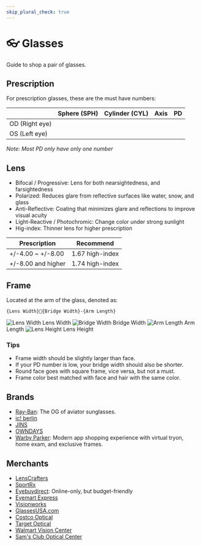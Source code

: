 ```yaml
---
skip_plural_check: true
---
```



# 👓 Glasses

Guide to shop a pair of glasses.

## Prescription

For prescription glasses, these are the must have numbers:

|                | Sphere (SPH) | Cylinder (CYL) | Axis | PD  |
| -------------- | ------------ | -------------- | ---- | --- |
| OD (Right eye) |              |                |      |     |
| OS (Left eye)  |              |                |      |     |

_Note: Most PD only have only one number_

## Lens

- Bifocal / Progressive: Lens for both nearsightedness, and farsightedness
- Polarized: Reduces glare from reflective surfaces like water, snow, and glass
- Anti-Reflective: Coating that minimizes glare and reflections to improve visual acuity
- Light-Reactive / Photochromic: Change color under strong sunlight
- Hig-index: Thinner lens for higher prescription

| Prescription       | Recommend       |
| ------------------ | --------------- |
| +/-4.00 ~ +/-8.00  | 1.67 high-index |
| +/-8.00 and higher | 1.74 high-index |

## Frame

Located at the arm of the glass, denoted as:

```
{Lens Width}⃞{Bridge Width}-{Arm Length}
```

<div class="flex">
  <Image filename="glasses-lens-width.avif" alt="Lens Width">
    Lens Width
  </Image>
  <Image filename="glasses-bridge-width.avif" alt="Bridge Width">
    Bridge Width
  </Image>
  <Image filename="glasses-arm-length.avif" alt="Arm Length">
    Arm Length
  </Image>
  <Image filename="glasses-lens-height.avif" alt="Lens Height">
    Lens Height
  </Image>
</div>

### Tips

- Frame width should be slightly larger than face.
- If your PD number is low, your bridge width should also be shorter.
- Round face goes with square frame, vice versa, but not a must.
- Frame color best matched with face and hair with the same color.

## Brands

- <Country iso="us" name={false} /> [Ray-Ban](https://www.ray-ban.com/): The OG of
  aviator sunglasses.
- <Country iso="de" name={false} /> [ic! berlin](https://www.ic-berlin.com/)
- <Country iso="jp" name={false} /> [JINS](https://jins.com/)
- <Country iso="jp" name={false} /> [OWNDAYS](http://www.owndays.com/)
- <Country iso="us" name={false} /> [Warby Parker](https://www.warbyparker.com/):
  Modern app shopping experience with virtual tryon, home exam, and exclusive frames.

## Merchants

- [LensCrafters](https://www.lenscrafters.com/)
- [SportRx](https://www.sportrx.com/)
- [Eyebuydirect](https://www.eyebuydirect.com/): Online-only, but budget-friendly
- [Eyemart Express](https://eyemartexpress.com/)
- [Visionworks](https://www.visionworks.com/)
- [GlassesUSA.com](https://www.glassesusa.com/)
- [Costco Optical](https://www.costco.com/optical.html)
- [Target Optical](https://www.targetoptical.com/)
- [Walmart Vision Center](https://www.walmart.com/cp/vision-centers/1078944)
- [Sam's Club Optical Center](https://www.samsclub.com/c/optical-center/15770183)
